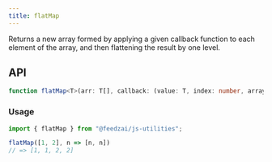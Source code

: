 ```yaml
---
title: flatMap
---
```

Returns a new array formed by applying a given callback function to each element of the array, and then flattening the result by one level.

## API

```typescript
function flatMap<T>(arr: T[], callback: (value: T, index: number, array: T[]) => T[]): T[];
```

### Usage

```typescript
import { flatMap } from "@feedzai/js-utilities";

flatMap([1, 2], n => [n, n])
// => [1, 1, 2, 2]
```
